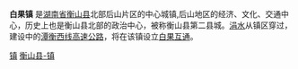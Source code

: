 {{Otheruses
|subject=[[湖南省|湖南省]][[衡山县|衡山县]]所辖[[镇|镇]]
|other=同名中国乡镇区划单位
|白果镇 
}}
{{中国乡级行政区
|43/04/23/101/000}}
'''白果镇''' 是[[湖南省|湖南省]][[衡山县|衡山县]]北部后山片区的中心城镇,后山地区的经济、文化、交通中心，历史上也是衡山县北部的政治中心，被称衡山县第二县城。[[涓水|涓水]]从镇区穿过，建设中的[[潭衡西线高速公路|潭衡西线高速公路]]，将在该镇设立[[白果互通|白果互通]]。

{{HuNan-stub}}
{{衡山县行政区划}}

[[Category:衡山县行政区划|镇]]
[[Category:衡阳乡镇|衡山县-镇]]